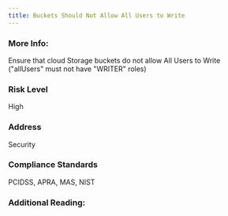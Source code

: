 ```yaml
---
title: Buckets Should Not Allow All Users to Write
---
```


### More Info:

Ensure that cloud Storage buckets do not allow All Users to Write ("allUsers" must not have "WRITER" roles)

### Risk Level

High

### Address

Security

### Compliance Standards

PCIDSS, APRA, MAS, NIST

### Additional Reading:
